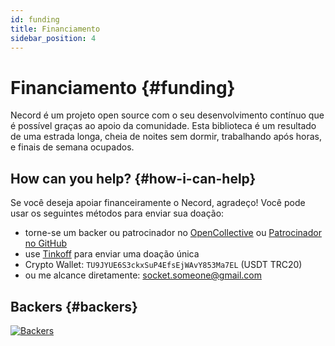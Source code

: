```yaml
---
id: funding
title: Financiamento
sidebar_position: 4
---
```


# Financiamento {#funding}

Necord é um projeto open source com o seu desenvolvimento contínuo que é possível graças ao apoio da comunidade.
Esta biblioteca é um resultado de uma estrada longa, cheia de noites sem dormir, trabalhando após horas, e finais de semana ocupados.

## How can you help? {#how-i-can-help}

Se você deseja apoiar financeiramente o Necord, agradeço!
Você pode usar os seguintes métodos para enviar sua doação:

- torne-se um backer ou patrocinador no [OpenCollective](https://opencollective.com/necord) ou [Patrocinador no GitHub](https://github.com/sponsors/necordjs)
- use [Tinkoff](https://www.tinkoff.ru/rm/filippov.aleksey372/YN6Ob51146) para enviar uma doação única
- Crypto Wallet: `TU9JYUE6S3ckxSuP4EfsEjWAvY853Ma7EL` (USDT TRC20)
- ou me alcance diretamente: [socket.someone@gmail.com](mailto:socket.someone@gmail.com)

## Backers {#backers}

<a href="https://opencollective.com/necord" target="_blank"><img src="https://opencollective.com/necord/backers.svg?width=1000" alt="Backers" /></a>
